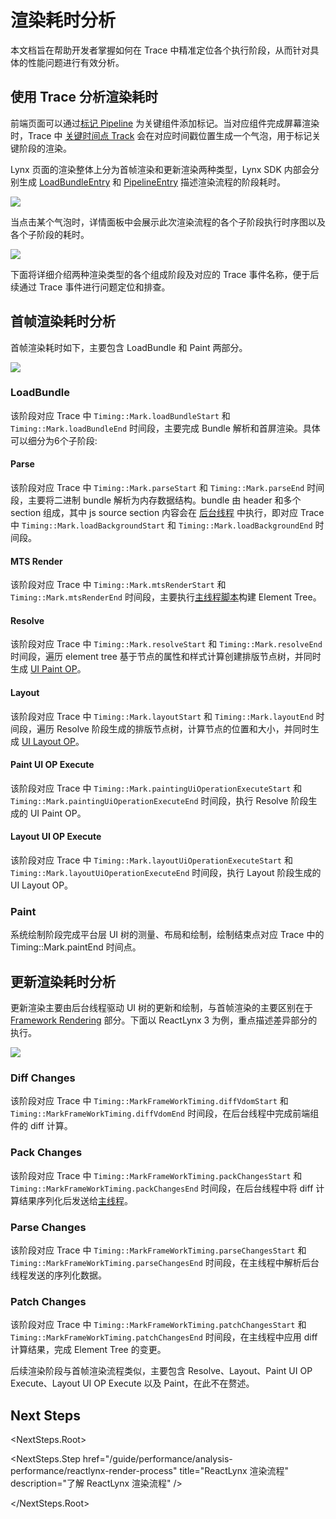 <style>{`
  .full_image {
    width: 750px;
    margin: 20px;
  }
`}</style>


# 渲染耗时分析

本文档旨在帮助开发者掌握如何在 Trace 中精准定位各个执行阶段，从而针对具体的性能问题进行有效分析。

## 使用 Trace 分析渲染耗时

前端页面可以通过[标记 Pipeline](/guide/performance/monitor-performance/timing-flag) 为关键组件添加标记。当对应组件完成屏幕渲染时，Trace 中 [关键时间点 Track](/guide/performance/analysis-performance/trace-track) 会在对应时间戳位置生成一个气泡，用于标记关键阶段的渲染。

Lynx 页面的渲染整体上分为首帧渲染和更新渲染两种类型，Lynx SDK 内部会分别生成 [LoadBundleEntry](/api/lynx-api/performance-api/performance-entry/load-bundle-entry) 和 [PipelineEntry](/api/lynx-api/performance-api/performance-entry/pipeline-entry) 描述渲染流程的阶段耗时。

<img src="https://lf-lynx.tiktok-cdns.com/obj/lynx-artifacts-oss-sg/plugin/static/timing_demo_trace_overview.png" />

当点击某个气泡时，详情面板中会展示此次渲染流程的各个子阶段执行时序图以及各个子阶段的耗时。

<img src="https://lf-lynx.tiktok-cdns.com/obj/lynx-artifacts-oss-sg/plugin/static/timing_demo_trace_detail_panel.png" />

下面将详细介绍两种渲染类型的各个组成阶段及对应的 Trace 事件名称，便于后续通过 Trace 事件进行问题定位和排查。

## 首帧渲染耗时分析

首帧渲染耗时如下，主要包含 LoadBundle 和 Paint 两部分。

<img src="https://lf-lynx.tiktok-cdns.com/obj/lynx-artifacts-oss-sg/plugin/static/timing_demo_trace_load_bundle.png" />

### LoadBundle

该阶段对应 Trace 中 `Timing::Mark.loadBundleStart` 和 `Timing::Mark.loadBundleEnd` 时间段，主要完成 Bundle 解析和首屏渲染。具体可以细分为6个子阶段:

#### Parse

该阶段对应 Trace 中 `Timing::Mark.parseStart` 和 `Timing::Mark.parseEnd` 时间段，主要将二进制 bundle 解析为内存数据结构。bundle 由 header 和多个 section 组成，其中 js source section 内容会在 [后台线程](/guide/spec#background-thread-aka-off-main-thread) 中执行，即对应 Trace 中 `Timing::Mark.loadBackgroundStart` 和 `Timing::Mark.loadBackgroundEnd` 时间段。

#### MTS Render

该阶段对应 Trace 中 `Timing::Mark.mtsRenderStart` 和 `Timing::Mark.mtsRenderEnd` 时间段，主要执行[主线程脚本](/guide/spec#main-thread-script-or-mts)构建 Element Tree。

#### Resolve

该阶段对应 Trace 中 `Timing::Mark.resolveStart` 和 `Timing::Mark.resolveEnd` 时间段，遍历 element tree 基于节点的属性和样式计算创建排版节点树，并同时生成 [UI Paint OP](/guide/spec#platform-ui-paint-operations-or-ui-paint-op)。

#### Layout

该阶段对应 Trace 中 `Timing::Mark.layoutStart` 和 `Timing::Mark.layoutEnd` 时间段，遍历 Resolve 阶段生成的排版节点树，计算节点的位置和大小，并同时生成 [UI Layout OP](/guide/spec#platform-ui-layout-operations-or-ui-layout-op)。

#### Paint UI OP Execute

该阶段对应 Trace 中 `Timing::Mark.paintingUiOperationExecuteStart` 和 `Timing::Mark.paintingUiOperationExecuteEnd` 时间段，执行 Resolve 阶段生成的 UI Paint OP。

#### Layout UI OP Execute

该阶段对应 Trace 中 `Timing::Mark.layoutUiOperationExecuteStart` 和 `Timing::Mark.layoutUiOperationExecuteEnd` 时间段，执行 Layout 阶段生成的 UI Layout OP。

### Paint

系统绘制阶段完成平台层 UI 树的测量、布局和绘制，绘制结束点对应 Trace 中的 Timing::Mark.paintEnd 时间点。

## 更新渲染耗时分析

更新渲染主要由后台线程驱动 UI 树的更新和绘制，与首帧渲染的主要区别在于 [Framework Rendering](/guide/spec#framework-rendering) 部分。下面以 ReactLynx 3 为例，重点描述差异部分的执行。

<img src="https://lf-lynx.tiktok-cdns.com/obj/lynx-artifacts-oss-sg/plugin/static/timing_demo_trace_pipeline_entry.png" />

### Diff Changes

该阶段对应 Trace 中 `Timing::MarkFrameWorkTiming.diffVdomStart` 和 `Timing::MarkFrameWorkTiming.diffVdomEnd` 时间段，在后台线程中完成前端组件的 diff 计算。

### Pack Changes

该阶段对应 Trace 中 `Timing::MarkFrameWorkTiming.packChangesStart` 和 `Timing::MarkFrameWorkTiming.packChangesEnd` 时间段，在后台线程中将 diff 计算结果序列化后发送给[主线程](/guide/spec#main-thread-or-lynx-main-thread)。

### Parse Changes

该阶段对应 Trace 中 `Timing::MarkFrameWorkTiming.parseChangesStart` 和 `Timing::MarkFrameWorkTiming.parseChangesEnd` 时间段，在主线程中解析后台线程发送的序列化数据。

### Patch Changes

该阶段对应 Trace 中 `Timing::MarkFrameWorkTiming.patchChangesStart` 和 `Timing::MarkFrameWorkTiming.patchChangesEnd` 时间段，在主线程中应用 diff 计算结果，完成 Element Tree 的变更。

后续渲染阶段与首帧渲染流程类似，主要包含 Resolve、Layout、Paint UI OP Execute、Layout UI OP Execute 以及 Paint，在此不在赘述。

## Next Steps

<NextSteps.Root>

<NextSteps.Step
  href="/guide/performance/analysis-performance/reactlynx-render-process"
  title="ReactLynx 渲染流程"
  description="了解 ReactLynx 渲染流程"
/>

</NextSteps.Root>
